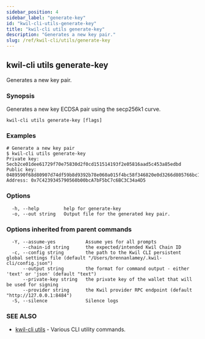 ```yaml
---
sidebar_position: 4
sidebar_label: "generate-key"
id: "kwil-cli-utils-generate-key"
title: "kwil-cli utils generate-key"
description: "Generates a new key pair."
slug: /ref/kwil-cli/utils/generate-key
---
```


## kwil-cli utils generate-key

Generates a new key pair.

### Synopsis

Generates a new key ECDSA pair using the secp256k1 curve.

```
kwil-cli utils generate-key [flags]
```

### Examples

```
# Generate a new key pair
$ kwil-cli utils generate-key
Private key: 5ecb2ce01dee61729f70e75830d2f0cd151514193f2e05816aad5c453a85edbd
Public key: 0489590f68d80907d74df59b8d9392b78e060a015f4bc58f346820e0d3266d805766bc14fad70b1b8e8a76bab87c4239345790560b00bca7bf5bc7c6bc3c34a4d5
Address: 0x7C4239345790560b00bcA7bF5bC7c6BC3C34a4D5
```

### Options

```
  -h, --help         help for generate-key
  -o, --out string   Output file for the generated key pair.
```

### Options inherited from parent commands

```
  -Y, --assume-yes           Assume yes for all prompts
      --chain-id string      the expected/intended Kwil Chain ID
  -c, --config string        the path to the Kwil CLI persistent global settings file (default "/Users/brennanlamey/.kwil-cli/config.json")
      --output string        the format for command output - either 'text' or 'json' (default "text")
      --private-key string   the private key of the wallet that will be used for signing
      --provider string      the Kwil provider RPC endpoint (default "http://127.0.0.1:8484")
  -S, --silence              Silence logs
```

### SEE ALSO

* [kwil-cli utils](/docs/ref/kwil-cli/utils)	 - Various CLI utility commands.

